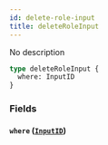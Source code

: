 ```yaml
---
id: delete-role-input
title: deleteRoleInput
---
```


No description

```graphql
type deleteRoleInput {
  where: InputID
}
```

### Fields

#### `where` ([`InputID`](/v1/inputs/input-id))

